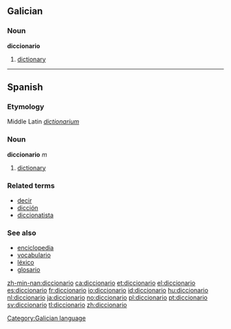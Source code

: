 ==Galician==
===Noun===
'''diccionario'''

# [[dictionary]]

----

==Spanish==
===Etymology===
Middle Latin ''[[dictionarium]]''
===Noun===
'''diccionario''' ''m''

# [[dictionary]]

===Related terms===
*[[decir]]
*[[dicción]]
*[[diccionatista]]

===See also===
*[[enciclopedia]]
*[[vocabulario]]
*[[léxico]]
*[[glosario]]

[[Category:Galician language]]

[[zh-min-nan:diccionario]]
[[ca:diccionario]]
[[et:diccionario]]
[[el:diccionario]]
[[es:diccionario]]
[[fr:diccionario]]
[[io:diccionario]]
[[id:diccionario]]
[[hu:diccionario]]
[[nl:diccionario]]
[[ja:diccionario]]
[[no:diccionario]]
[[pl:diccionario]]
[[pt:diccionario]]
[[sv:diccionario]]
[[tl:diccionario]]
[[zh:diccionario]]